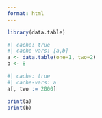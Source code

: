 ```yaml
---
format: html
---
```


```r
library(data.table)
```

```r
#| cache: true
#| cache-vars: [a,b]
a <- data.table(one=1, two=2)
b <- 8
```

```r
#| cache: true
#| cache-vars: a
a[, two := 2000]
```

```r
print(a)
print(b)
```
